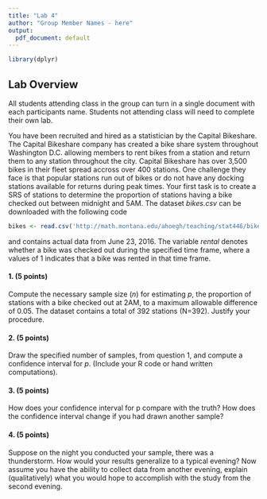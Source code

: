 ```yaml
---
title: "Lab 4"
author: "Group Member Names - here"
output:
  pdf_document: default
---
```


```r
library(dplyr)
```


## Lab Overview
All students attending class in the group can turn in a single document with each participants name. Students not attending class will need to complete their own lab.

You have been recruited and hired as a statistician by the Capital Bikeshare. The Capital Bikeshare company has created a bike share system throughout Washington D.C. allowing members to rent bikes from a station and return them to any station throughout the city. Capital Bikeshare has over 3,500 bikes in their fleet spread accross over 400 stations. One challenge they face is that popular stations run out of bikes or do not have any docking stations available for returns during peak times. Your first task is to create a SRS of stations to determine the proportion of stations having a bike checked out between midnight and 5AM. The dataset _bikes.csv_ can be downloaded with the following code
```r
bikes <- read.csv('http://math.montana.edu/ahoegh/teaching/stat446/bikes.csv', header = T)
```
and contains actual data from June 23, 2016. The variable _rental_ denotes whether a bike was checked out during the specified time frame, where a values of 1 indicates that a bike was rented in that time frame.
\vfill

#### 1. (5 points)

Compute the necessary sample size ($n$) for estimating $p$, the proportion of stations with a bike checked out at 2AM, to a maximum allowable difference of 0.05. The dataset contains a total of 392 stations (N=392). Justify your procedure.
\vfill

#### 2. (5 points)

Draw the specified number of samples, from question 1, and compute a confidence interval for $p$. (Include your R code or hand written computations).
\vfill

#### 3. (5 points)
How does your confidence interval for p compare with the truth? How does the confidence interval change if you had drawn another sample?
\vfill

#### 4. (5 points)
Suppose on the night you conducted your sample, there was a thunderstorm. How would your results generalize to a typical evening? Now assume you have the ability to collect data from another evening, explain (qualitatively) what you would hope to accomplish with the study from the second evening.
\vfill